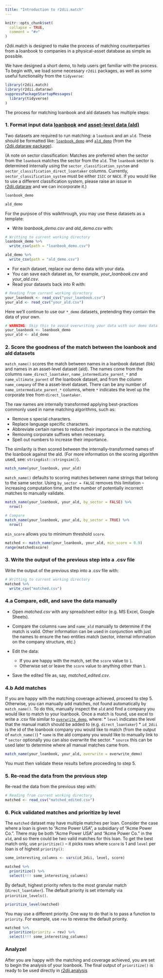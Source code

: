 ```yaml
---
title: "Introduction to r2dii.match"
---
```


```r
knitr::opts_chunk$set(
  collapse = TRUE,
  comment = "#>"
)
```

r2dii.match is designed to make the process of matching counterparties from a loanbook to companies in a physical-asset database as simple as possible.

We have designed a short demo, to help users get familiar with the process. To begin with, we load some necessary `r2dii` packages, as well as some useful functionality from the `tidyverse`: 

```r
library(r2dii.match)
library(r2dii.dataraw)
suppressPackageStartupMessages(
  library(tidyverse)
)
```

The process for matching loanbook and ald datasets has multiple steps:

### 1. Format input data [loanbook](https://2degreesinvesting.github.io/r2dii.dataraw/reference/loanbook_description.html) and [asset-level data (ald)](https://2degreesinvesting.github.io/r2dii.dataraw/reference/ald_description.html)

Two datasets are required to run matching: a `loanbook` and an `ald`. These should be formatted like:  [`loanbook_demo`](https://2degreesinvesting.github.io/r2dii.dataraw/reference/loanbook_demo.html) and [`ald_demo`](https://2degreesinvesting.github.io/r2dii.dataraw/reference/ald_demo.html) (from the [r2dii.dataraw package](https://2degreesinvesting.github.io/r2dii.dataraw)).

(A note on sector classification: Matches are preferred when the sector from the `loanbook` matches the sector from the `ald`. The `loanbook` sector is determined internally using the `sector_classification_system` and `sector_classification_direct_loantaker` columns. Currently, `sector_classification_system` must be either `ISIC` or `NACE`. If you would like to use a different classification system, please raise an issue in [r2dii.dataraw](https://github.com/2DegreesInvesting/r2dii.dataraw) and we can incorporate it.)

```r
loanbook_demo

ald_demo
```

For the purpsoe of this walkthrough, you may use these datasets as a template:

* Write _loanbook\_demo.csv_ and _ald\_demo.csv_ with:

```r
# Writting to current working directory 
loanbook_demo %>% 
  write_csv(path = "loanbook_demo.csv")

ald_demo %>% 
  write_csv(path = "ald_demo.csv")
```

* For each dataset, replace our demo data with your data.
* You can save each dataset as, for example, _your\_loanbook.csv_ and _your\_ald.csv_.
* Read your datasets back into R with:

```r
# Reading from current working directory 
your_loanbook <- read_csv("your_loanbook.csv")
your_ald <- read_csv("your_ald.csv")
```

Here we'll continue to use our `*_demo` datasets, pretending they contain the data of your own.

```r
# WARNING: Skip this to avoid overwriting your data with our demo data
your_loanbook <- loanbook_demo
your_ald <- ald_demo
```

### 2. Score the goodness of the match between the loanbook and ald datasets

`match_name()` scores the match between names in a loanbook dataset (lbk) and names in an asset-level dataset (ald). The names come from the columns `name_direct_loantaker`, `name_intermediate_parent_*` and `name_ultimate_parent` of the loanbook dataset, and from the column `name_company` of the a asset-level dataset. There can be any number of `name_intermediate_parent_*` columns, where `*` indicates the level up the corporate tree from `direct_loantaker`. 

The raw names are internally transformed applying best-practices commonly used in name matching algorithms, such as:

* Remove s special characters.
* Replace language specific characters.
* Abbreviate certain names to reduce their importance in the matching.
* Removing corporate suffixes when necessary.
* Spell out numbers to increase their importance.

The similarity is then scored between the internally-transformed names of the loanbook against the ald. (For more information on the scoring algorithm used, see: `stringdist::stringsim()`).

```r
match_name(your_loanbook, your_ald)
```

`match_name()` defaults to scoring matches between name strings that belong to the same sector. Using `by_sector = FALSE` removes this limitation -- increasing computation time, and the number of potentially incorrect matches to manually validate.

```r
match_name(your_loanbook, your_ald, by_sector = FALSE) %>% 
  nrow()

# Compare
match_name(your_loanbook, your_ald, by_sector = TRUE) %>% 
  nrow()
```

`min_score` allows you to minimum threshold `score`.

```r
matched <- match_name(your_loanbook, your_ald, min_score = 0.9)
range(matched$score)
```

### 3. Write the output of the previous step into a .csv file

Write the output of the previous step into a .csv file with:

```r
# Writting to current working directory 
matched %>%
  write_csv("matched.csv")
```

### 4.a Compare, edit, and save the data manually

* Open _matched.csv_ with any spreadsheet editor (e.g. MS Excel, Google Sheets).

* Compare the columns `name` and `name_ald` manually to determine if the match is valid. Other information can be used in conjunction with just the names to ensure the two entities match (sector, internal information on the company structure, etc.)

* Edit the data:
    * If you are happy with the match, set the `score` value to `1`.
    * Otherwise set or leave the `score` value to anything other than `1`.

* Save the edited file as, say, _matched_edited.csv_.

### 4.b Add matches

If you are happy with the matching coverage achieved, proceed to step 5. Otherwise, you can manually add matches, not found automatically by `match_name()`. To do this, manually inspect the `ald` and find a company you would like to match to your loanbook. Once a match is found, use excel to write a .csv file similar to [`overwrite_demo`](https://2degreesinvesting.github.io/r2dii.dataraw/reference/overwrite_demo.html), where: 
* `level` indicates the level that the manual match should be added to (e.g. `direct_loantaker`)
* `id_2dii` is the id of the loanbook company you would like to match (from the output of `match_name()`)
* `name` is the ald company you would like to manually link to
* `sector` optionally you can also overwrite the sector.
* `source` this can be used later to determine where all manual matches came from. 

```r
match_name(your_loanbook, your_ald, overwrite = overwrite_demo)
```

You must then validate these results before proceeding to step 5. 

### 5. Re-read the data from the previous step

Re-read the data from the previous step with:

```r
# Reading from current working directory 
matched <- read_csv("matched_edited.csv")
```

### 6. Pick validated matches and prioritize by level

The `matched` dataset may have multiple matches per loan. Consider the case where a loan is given to "Acme Power USA", a subsidiary of "Acme Power Co.". There may be both "Acme Power USA" and "Acme Power Co." in the `ald`, and so there could be two valid matches for this loan. To get the best match only, use `prioritize()` -- it picks rows where `score` is 1 and `level` per loan is of highest `priority()`:

```r
some_interesting_columns <- vars(id_2dii, level, score)

matched %>% 
  prioritize() %>% 
  select(!!! some_interesting_columns)
```

By default, highest priority refers to the most granular match (`direct_loantaker`). The default priority is set internally via `prioritize_levels()`.

```r
prioritize_level(matched)
```

You may use a different priority. One way to do that is to pass a function to `priority`. For example, use `rev` to reverse the default priority.

```r
matched %>% 
  prioritize(priority = rev) %>% 
  select(!!! some_interesting_columns)
```

### Analyze!
After you are happy with the matching and coverage achieved, you are set to begin the analysis of your loanbook. The final output of `prioritize()` is ready to be used directly in [r2dii.analysis](https://github.com/2DegreesInvesting/r2dii.analysis) 
